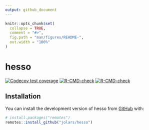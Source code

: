 ```yaml
---
output: github_document
---
```


<!-- README.md is generated from README.Rmd. Please edit that file -->

```r
knitr::opts_chunk$set(
  collapse = TRUE,
  comment = "#>",
  fig.path = "man/figures/README-",
  out.width = "100%"
)
```

# hesso

<!-- badges: start -->
[![Codecov test coverage](https://codecov.io/gh/jolars/hesso/branch/main/graph/badge.svg)](https://app.codecov.io/gh/jolars/hesso?branch=main)
[![R-CMD-check](https://github.com/jolars/hesso/workflows/R-CMD-check/badge.svg)](https://github.com/jolars/hesso/actions)
[![R-CMD-check](https://github.com/jolars/hesso-r/actions/workflows/R-CMD-check.yaml/badge.svg)](https://github.com/jolars/hesso-r/actions/workflows/R-CMD-check.yaml)
<!-- badges: end -->

## Installation

You can install the development version of hesso from [GitHub](https://github.com/) with:

```r
# install.packages("remotes")
remotes::install_github("jolars/hesso")
```

